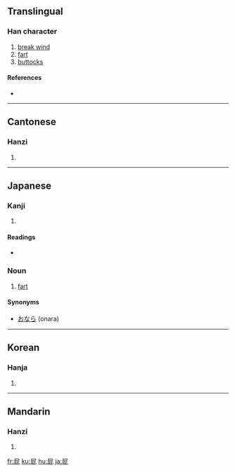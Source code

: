 ==Translingual==

===Han character===
{{Han char|rn=44|rad=尸|as=04|sn=7|four=7721<sub>1</sub>|canj=尸心心 (SPP)}}

# [[break wind]]
# [[fart]]
# [[buttock]]s

====References====
* {{Han ref|kx=0300.230|dkj=07654|dj=0597.010|hdz=20966.120|uh=5C41|ud=23617|bh=A7BE|bd=42942}}

----

==Cantonese==

===Hanzi===
{{yue-hanzi|jyut=|y=pei3}}

# {{defn|Cantonese}}

----

==Japanese==

===Kanji===
{{ja-kanji|grade=|rs=尸04}}

# {{defn|Japanese}}

====Readings====
* {{ja-readings|on=[[ひ]] ([[hi]])|kun=[[へ]] ([[he]])}}

===Noun===
{{ja-noun|k|hira=へ|rom=he}}

# [[fart]]

====Synonyms====
* [[おなら]] (onara)

----

==Korean==

===Hanja===
{{ko-hanja|hangeul=비|rv=bi|mr=pi}}

# {{defn|Korean}}

----

==Mandarin==

===Hanzi===
{{cmn-hanzi|pin=[[pì]] ([[pi4]])|wg=p'i<sup>4</sup>}}

# {{defn|Mandarin}}

[[fr:屁]]
[[ku:屁]]
[[hu:屁]]
[[ja:屁]]